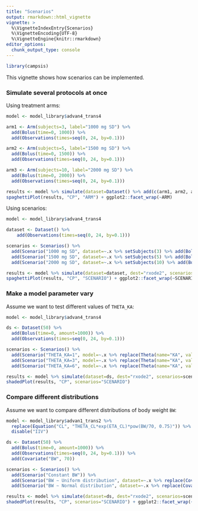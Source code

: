 ```yaml
---
title: "Scenarios"
output: rmarkdown::html_vignette
vignette: >
  %\VignetteIndexEntry{Scenarios}
  %\VignetteEncoding{UTF-8}
  %\VignetteEngine{knitr::rmarkdown}
editor_options: 
  chunk_output_type: console
---
```


```r
library(campsis)
```

This vignette shows how scenarios can be implemented.

### Simulate several protocols at once

Using treatment arms:

```r
model <- model_library$advan4_trans4

arm1 <- Arm(subjects=3, label="1000 mg SD") %>%
  add(Bolus(time=0, 1000)) %>%
  add(Observations(times=seq(0, 24, by=0.1)))

arm2 <- Arm(subjects=5, label="1500 mg SD") %>%
  add(Bolus(time=0, 1500)) %>%
  add(Observations(times=seq(0, 24, by=0.1)))

arm3 <- Arm(subjects=10, label="2000 mg SD") %>%
  add(Bolus(time=0, 2000)) %>%
  add(Observations(times=seq(0, 24, by=0.1)))

results <- model %>% simulate(dataset=Dataset() %>% add(c(arm1, arm2, arm3)), dest="rxode2", seed=1)
spaghettiPlot(results, "CP", "ARM") + ggplot2::facet_wrap(~ARM)
```

Using scenarios:

```r
model <- model_library$advan4_trans4

dataset <- Dataset() %>%
    add(Observations(times=seq(0, 24, by=0.1)))

scenarios <- Scenarios() %>% 
  add(Scenario("1000 mg SD", dataset=~.x %>% setSubjects(3) %>% add(Bolus(time=0, 1000)))) %>%
  add(Scenario("1500 mg SD", dataset=~.x %>% setSubjects(5) %>% add(Bolus(time=0, 1500)))) %>%
  add(Scenario("2000 mg SD", dataset=~.x %>% setSubjects(10) %>% add(Bolus(time=0, 2000))))

results <- model %>% simulate(dataset=dataset, dest="rxode2", scenarios=scenarios, seed=1)
spaghettiPlot(results, "CP", "SCENARIO") + ggplot2::facet_wrap(~SCENARIO)
```

### Make a model parameter vary

Assume we want to test different values of `THETA_KA`:

```r
model <- model_library$advan4_trans4

ds <- Dataset(50) %>%
  add(Bolus(time=0, amount=1000)) %>%
  add(Observations(times=seq(0, 24, by=0.1))) 

scenarios <- Scenarios() %>% 
  add(Scenario("THETA_KA=1", model=~.x %>% replace(Theta(name="KA", value=1)))) %>%
  add(Scenario("THETA_KA=3", model=~.x %>% replace(Theta(name="KA", value=3)))) %>%
  add(Scenario("THETA_KA=6", model=~.x %>% replace(Theta(name="KA", value=6))))

results <- model %>% simulate(dataset=ds, dest="rxode2", scenarios=scenarios, seed=1)
shadedPlot(results, "CP", scenarios="SCENARIO")
```

### Compare different distributions

Assume we want to compare different distributions of body weight `BW`:

```r
model <- model_library$advan1_trans2 %>% 
  replace(Equation("CL", "THETA_CL*exp(ETA_CL)*pow(BW/70, 0.75)")) %>% 
  disable("IIV")

ds <- Dataset(50) %>%
  add(Bolus(time=0, amount=1000)) %>%
  add(Observations(times=seq(0, 24, by=0.1))) %>%
  add(Covariate("BW", 70))

scenarios <- Scenarios() %>% 
  add(Scenario("Constant BW")) %>%
  add(Scenario("BW ∼ Uniform distribution", dataset=~.x %>% replace(Covariate("BW", UniformDistribution(min=60, max=80))))) %>%
  add(Scenario("BW ∼ Normal distribution", dataset=~.x %>% replace(Covariate("BW", NormalDistribution(mean=70, sd=10)))))

results <- model %>% simulate(dataset=ds, dest="rxode2", scenarios=scenarios, seed=1)
shadedPlot(results, "CP", scenarios="SCENARIO") + ggplot2::facet_wrap(~SCENARIO, ncol=1)
```
